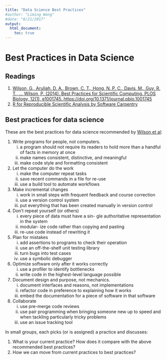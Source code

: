 ```yaml
---
title: "Data Science Best Practices"
#author: "Liming Wang"
#date: "8/21/2017"
output: 
  html_document:
    toc: true
---
```


# Best Practices in Data Science 

## Readings

1. [Wilson, G., Aruliah, D. A., Brown, C. T., Hong, N. P. C., Davis, M., Guy, R. T., … Wilson, P. (2014). Best Practices for Scientific Computing. PLOS Biology, 12(1), e1001745. https://doi.org/10.1371/journal.pbio.1001745](http://journals.plos.org/plosbiology/article?id=10.1371/journal.pbio.1001745)
2. [R for Reproducible Scientific Analysis by Software Carpentry](http://swcarpentry.github.io/swc-releases/2016.06/r-novice-gapminder/16-wrap-up/)

## Best practices for data science 

These are the best practices for data science recommended by [Wilson et al](http://journals.plos.org/plosbiology/article?id=10.1371/journal.pbio.1001745):

1. Write programs for people, not computers.
    i. a program should not require its readers to hold more than a handful of facts in memory at once
    i. make names consistent, distinctive, and meaningful 
    i. make code style and formatting consistent
1. Let the computer do the work
    i. make the computer repeat tasks
    i. save recent commands in a file for re-use
    i. use a build tool to automate workflows
1. Make incremental changes
    i. work in small steps with frequent feedback and course correction
    i. use a version control system
    i. put everything that has been created manually in version control 
1. Don’t repeat yourself (or others)
    i. every piece of data must have a sin- gle authoritative representation in the system 
    i. modular- ize code rather than copying and pasting
    i. re-use code instead of rewriting it
1. Plan for mistakes
    i. add assertions to programs to check their operation 
    i. use an off-the-shelf unit testing library
    i. turn bugs into test cases
    i. use a symbolic debugger
1. Optimize software only after it works correctly
    i. use a profiler to identify bottlenecks
    i. write code in the highest-level language possible
1. Document design and purpose, not mechanics.
    i. document interfaces and reasons, not implementations
    i. refactor code in preference to explaining how it works
    i. embed the documentation for a piece of software in that software
1. Collaborate
    i. use pre-merge code reviews
    i. use pair programming when bringing someone new up to speed and when tackling particularly tricky problems
    i. use an issue tracking tool

In small groups, each picks (or is assigned) a practice and discusses:

1. What is your current practice? How does it compare with the above recommended best practices?
2. How we can move from current practices to best practices?
